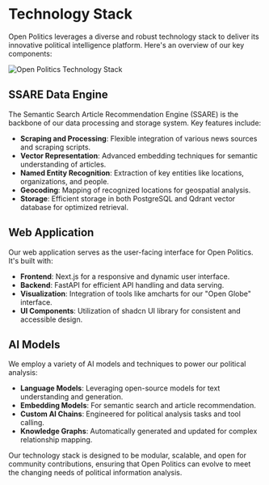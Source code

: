 
# Technology Stack

Open Politics leverages a diverse and robust technology stack to deliver its innovative political intelligence platform. Here's an overview of our key components:

<Image
  src="/images/image.png"
  alt="Open Politics Technology Stack"
  width={800}
  height={400}
  className="mb-8 rounded-lg shadow-md"
/>

## SSARE Data Engine

The Semantic Search Article Recommendation Engine (SSARE) is the backbone of our data processing and storage system. Key features include:

- **Scraping and Processing**: Flexible integration of various news sources and scraping scripts.
- **Vector Representation**: Advanced embedding techniques for semantic understanding of articles.
- **Named Entity Recognition**: Extraction of key entities like locations, organizations, and people.
- **Geocoding**: Mapping of recognized locations for geospatial analysis.
- **Storage**: Efficient storage in both PostgreSQL and Qdrant vector database for optimized retrieval.

## Web Application

Our web application serves as the user-facing interface for Open Politics. It's built with:

- **Frontend**: Next.js for a responsive and dynamic user interface.
- **Backend**: FastAPI for efficient API handling and data serving.
- **Visualization**: Integration of tools like amcharts for our "Open Globe" interface.
- **UI Components**: Utilization of shadcn UI library for consistent and accessible design.

## AI Models

We employ a variety of AI models and techniques to power our political analysis:

- **Language Models**: Leveraging open-source models for text understanding and generation.
- **Embedding Models**: For semantic search and article recommendation.
- **Custom AI Chains**: Engineered for political analysis tasks and tool calling.
- **Knowledge Graphs**: Automatically generated and updated for complex relationship mapping.

Our technology stack is designed to be modular, scalable, and open for community contributions, ensuring that Open Politics can evolve to meet the changing needs of political information analysis.